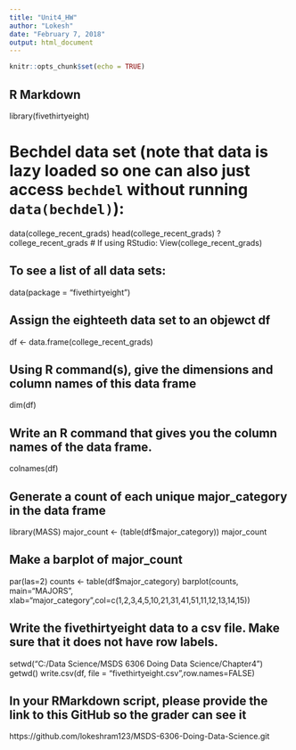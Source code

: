 ```yaml
---
title: "Unit4_HW"
author: "Lokesh"
date: "February 7, 2018"
output: html_document
---
```


```r
knitr::opts_chunk$set(echo = TRUE)
```

## R Markdown

library(fivethirtyeight)

# Bechdel data set (note that data is lazy loaded so one can also just access `bechdel` without running `data(bechdel)`):
data(college_recent_grads)
head(college_recent_grads)
?college_recent_grads
# If using RStudio:
View(college_recent_grads)

## To see a list of all data sets:
data(package = "fivethirtyeight")

## Assign the eighteeth data set to an objewct df

df <- data.frame(college_recent_grads)

## Using R command(s), give the dimensions and column names of this data frame
dim(df)

## Write an R command that gives you the column names of the data frame.
colnames(df)

## Generate a count of each unique major_category in the data frame
library(MASS)
major_count <- (table(df$major_category))
major_count

## Make a barplot of major_count
par(las=2) 
counts <- table(df$major_category)
barplot(counts, main="MAJORS", 
        xlab="major_category",col=c(1,2,3,4,5,10,21,31,41,51,11,12,13,14,15))

## Write the fivethirtyeight data to a csv file.  Make sure that it does not have row labels.
setwd("C:/Data Science/MSDS 6306 Doing Data Science/Chapter4")
getwd()
write.csv(df, file = "fivethirtyeight.csv",row.names=FALSE)

## In your RMarkdown script, please provide the link to this GitHub so the grader can see it
https://github.com/lokeshram123/MSDS-6306-Doing-Data-Science.git
